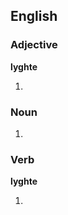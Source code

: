 ==English==

===Adjective===
'''lyghte'''

# {{obsolete spelling of|light}}

===Noun===
{{en-noun}}

# {{obsolete spelling of|light}}

===Verb===
'''lyghte'''

# {{obsolete spelling of|light}}
